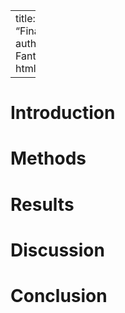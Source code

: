 -----
title: "Final_Project_BIOL"
author: "Kevin Fantinatti"
format: 
  html:
    
---

# Introduction


# Methods



# Results



# Discussion



# Conclusion


